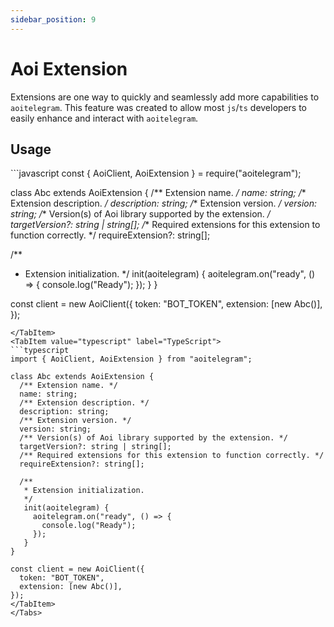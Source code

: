 ```yaml
---
sidebar_position: 9
---
```


# Aoi Extension

Extensions are one way to quickly and seamlessly add more capabilities to `aoitelegram`. This feature was created to allow most `js`/`ts` developers to easily enhance and interact with `aoitelegram`.

## Usage

<Tabs>
  <TabItem value="commonjs" label="Commonjs">
```javascript
const { AoiClient, AoiExtension } = require("aoitelegram");

class Abc extends AoiExtension {
  /** Extension name. */
  name: string;
  /** Extension description. */
  description: string;
  /** Extension version. */
  version: string;
  /** Version(s) of Aoi library supported by the extension. */
  targetVersion?: string | string[];
  /** Required extensions for this extension to function correctly. */
  requireExtension?: string[];

  /**
   * Extension initialization.
   */
   init(aoitelegram) {
     aoitelegram.on("ready", () => {
       console.log("Ready");
     });
   }
}

const client = new AoiClient({
  token: "BOT_TOKEN",
  extension: [new Abc()],
});
```
</TabItem>
<TabItem value="typescript" label="TypeScript">
```typescript
import { AoiClient, AoiExtension } from "aoitelegram";

class Abc extends AoiExtension {
  /** Extension name. */
  name: string;
  /** Extension description. */
  description: string;
  /** Extension version. */
  version: string;
  /** Version(s) of Aoi library supported by the extension. */
  targetVersion?: string | string[];
  /** Required extensions for this extension to function correctly. */
  requireExtension?: string[];

  /**
   * Extension initialization.
   */
   init(aoitelegram) {
     aoitelegram.on("ready", () => {
       console.log("Ready");
     });
   }
}

const client = new AoiClient({
  token: "BOT_TOKEN",
  extension: [new Abc()],
});
</TabItem>
</Tabs>